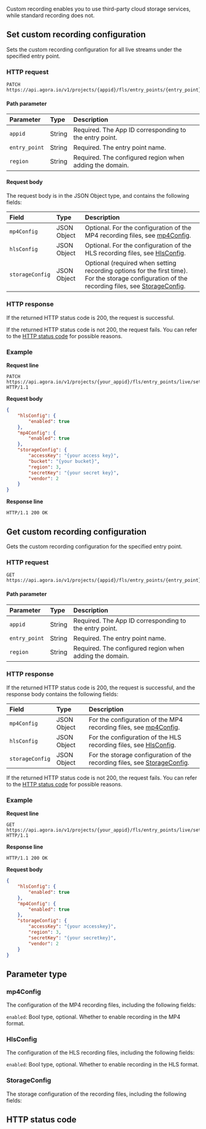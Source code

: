 

<Admonition type="info">Custom recording enables you to use third-party cloud storage services, while standard recording does not.</Admonition>

## Set custom recording configuration

Sets the custom recording configuration for all live streams under the specified entry point.

### HTTP request

```shellscript
PATCH https://api.agora.io/v1/projects/{appid}/fls/entry_points/{entry_point}/settings/record/custom/regions/{region}
```

#### Path parameter

| Parameter | Type | Description |
|:------|:------|:------|
| `appid` | String | Required. The App ID corresponding to the entry point. |
| `entry_point` | String | Required. The entry point name. |
| `region` | String | Required. The configured region when adding the domain. |


#### Request body

The request body is in the JSON Object type, and contains the following fields:

| Field | Type | Description |
|:------|:------|:------|
| `mp4Config` | JSON Object | Optional. For the configuration of the MP4 recording files, see [mp4Config](#mp4config). |
| `hlsConfig` | JSON Object | Optional. For the configuration of the HLS recording files, see [HlsConfig](#hlsconfig). |
| `storageConfig` | JSON Object | Optional (required when setting recording options for the first time). For the storage configuration of the recording files, see [StorageConfig](#storageconfig). |


### HTTP response

If the returned HTTP status code is 200, the request is successful.

If the returned HTTP status code is not 200, the request fails. You can refer to the [HTTP status code](#http-code) for possible reasons.

### Example

**Request line**

```shellscript
PATCH https://api.agora.io/v1/projects/{your_appid}/fls/entry_points/live/settings/record/custom/regions/cn HTTP/1.1
```

**Request body**

```json
{
    "hlsConfig": {
        "enabled": true
    },
    "mp4Config": {
        "enabled": true
    },
    "storageConfig": {
        "accessKey": "{your access key}",
        "bucket": "{your bucket}",
        "region": 3,
        "secretKey": "{your secret key}",
        "vendor": 2
    }
}
```

**Response line**

```shellscript
HTTP/1.1 200 OK
```

## Get custom recording configuration

Gets the custom recording configuration for the specified entry point.

### HTTP request

```shellscript
GET https://api.agora.io/v1/projects/{appid}/fls/entry_points/{entry_point}/settings/record/custom/regions/{region}
```

#### Path parameter

| Parameter | Type | Description |
|:------|:------|:------|
| `appid` | String | Required. The App ID corresponding to the entry point. |
| `entry_point` | String | Required. The entry point name. |
| `region` | String | Required. The configured region when adding the domain. |

### HTTP response

If the returned HTTP status code is 200, the request is successful, and the response body contains the following fields:

| Field | Type | Description |
|:------|:------|:------|
| `mp4Config` | JSON Object | For the configuration of the MP4 recording files, see [mp4Config](#mp4config). |
| `hlsConfig` | JSON Object | For the configuration of the HLS recording files, see [HlsConfig](#hlsconfig). |
| `storageConfig` | JSON Object | For the storage configuration of the recording files, see [StorageConfig](#storageconfig). |


If the returned HTTP status code is not 200, the request fails. You can refer to the [HTTP status code](#http-code) for possible reasons.

### Example

**Request line**

```shellscript
GET https://api.agora.io/v1/projects/{your_appid}/fls/entry_points/live/settings/record/custom/regions/cn HTTP/1.1
```

**Response line**

```shellscript
HTTP/1.1 200 OK
```

**Request body**

```json
{
    "hlsConfig": {
        "enabled": true
    },
    "mp4Config": {
        "enabled": true
    },
    "storageConfig": {
        "accessKey": "{your accesskey}",
        "region": 3,
        "secretKey": "{your secretkey}",
        "vendor": 2
    }
}
```

## Parameter type

### mp4Config

The configuration of the MP4 recording files, including the following fields:

`enabled`: Bool type, optional. Whether to enable recording in the MP4 format.

### HlsConfig

The configuration of the HLS recording files, including the following fields:

`enabled`: Bool type, optional. Whether to enable recording in the HLS format.

### StorageConfig

The storage configuration of the recording files, including the following fields:

<CloudStorage />

<a name="http-code"></a>

## HTTP status code

<StatusCode />